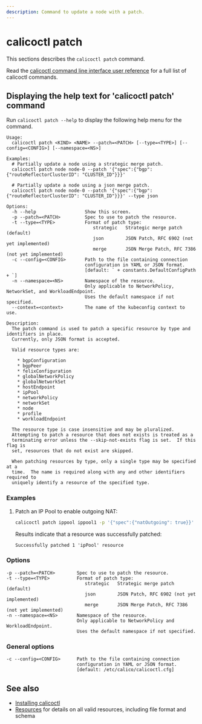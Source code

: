 ```yaml
---
description: Command to update a node with a patch.
---
```



# calicoctl patch

This sections describes the `calicoctl patch` command.

Read the [calicoctl command line interface user reference](overview.mdx)
for a full list of calicoctl commands.

## Displaying the help text for 'calicoctl patch' command

Run `calicoctl patch --help` to display the following help menu for the
command.

```
Usage:
  calicoctl patch <KIND> <NAME> --patch=<PATCH> [--type=<TYPE>] [--config=<CONFIG>] [--namespace=<NS>]

Examples:
  # Partially update a node using a strategic merge patch.
  calicoctl patch node node-0 --patch '{"spec":{"bgp": {"routeReflectorClusterID": "CLUSTER_ID"}}}'

  # Partially update a node using a json merge patch.
  calicoctl patch node node-0 --patch '{"spec":{"bgp": {"routeReflectorClusterID": "CLUSTER_ID"}}}' --type json

Options:
  -h --help                  Show this screen.
  -p --patch=<PATCH>         Spec to use to patch the resource.
  -t --type=<TYPE>           Format of patch type:
                                strategic   Strategic merge patch (default)
                                json        JSON Patch, RFC 6902 (not yet implemented)
                                merge       JSON Merge Patch, RFC 7386 (not yet implemented)
  -c --config=<CONFIG>       Path to the file containing connection
                             configuration in YAML or JSON format.
                             [default: ` + constants.DefaultConfigPath + `]
  -n --namespace=<NS>        Namespace of the resource.
                             Only applicable to NetworkPolicy, NetworkSet, and WorkloadEndpoint.
                             Uses the default namespace if not specified.
  --context=<context>        The name of the kubeconfig context to use.

Description:
  The patch command is used to patch a specific resource by type and identifiers in place.
  Currently, only JSON format is accepted.

  Valid resource types are:

    * bgpConfiguration
    * bgpPeer
    * felixConfiguration
    * globalNetworkPolicy
    * globalNetworkSet
    * hostEndpoint
    * ipPool
    * networkPolicy
    * networkSet
    * node
    * profile
    * workloadEndpoint

  The resource type is case insensitive and may be pluralized.
  Attempting to patch a resource that does not exists is treated as a
  terminating error unless the --skip-not-exists flag is set.  If this flag is
  set, resources that do not exist are skipped.

  When patching resources by type, only a single type may be specified at a
  time.  The name is required along with any and other identifiers required to
  uniquely identify a resource of the specified type.
```

### Examples

1. Patch an IP Pool to enable outgoing NAT:

   ```bash
   calicoctl patch ippool ippool1 -p '{"spec":{"natOutgoing": true}}'
   ```

   Results indicate that a resource was successfully patched:

   ```
   Successfully patched 1 'ipPool' resource
   ```

### Options

```
-p --patch=<PATCH>        Spec to use to patch the resource.
-t --type=<TYPE>          Format of patch type:
                             strategic   Strategic merge patch (default)
                             json        JSON Patch, RFC 6902 (not yet implemented)
                             merge       JSON Merge Patch, RFC 7386 (not yet implemented)
-n --namespace=<NS>       Namespace of the resource.
                          Only applicable to NetworkPolicy and WorkloadEndpoint.
                          Uses the default namespace if not specified.
```

### General options

```
-c --config=<CONFIG>      Path to the file containing connection
                          configuration in YAML or JSON format.
                          [default: /etc/calico/calicoctl.cfg]
```

## See also

- [Installing calicoctl](../../operations/calicoctl/install.mdx)
- [Resources](../resources/overview.mdx) for details on all valid resources, including file format
  and schema

